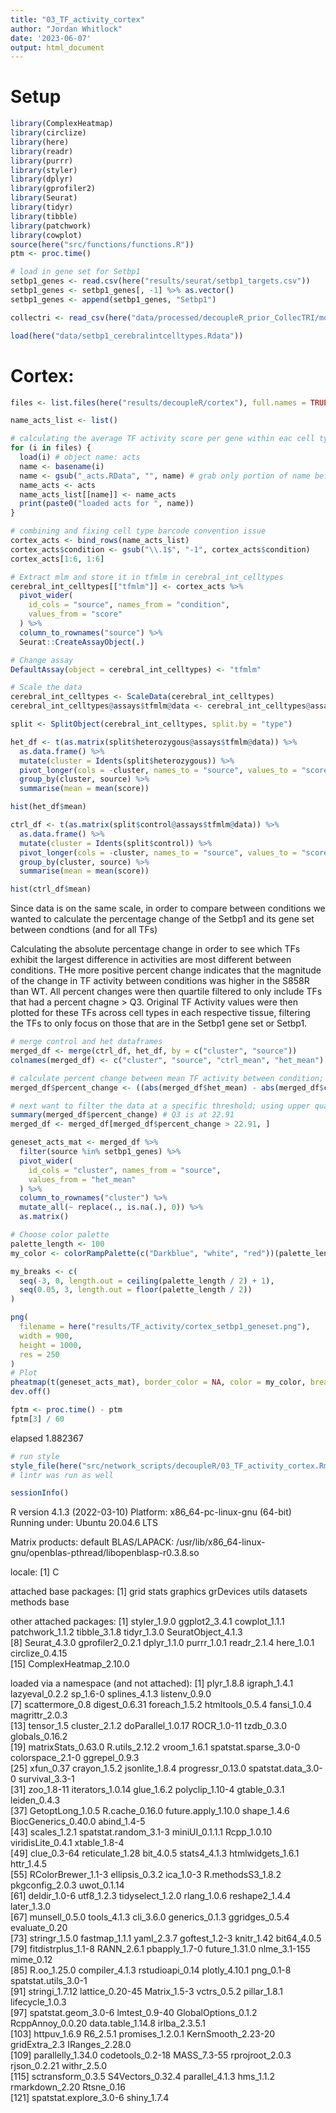 ```yaml
---
title: "03_TF_activity_cortex"
author: "Jordan Whitlock"
date: '2023-06-07'
output: html_document
---
```

# Setup
```r
library(ComplexHeatmap)
library(circlize)
library(here)
library(readr)
library(purrr)
library(styler)
library(dplyr)
library(gprofiler2)
library(Seurat)
library(tidyr)
library(tibble)
library(patchwork)
library(cowplot)
source(here("src/functions/functions.R"))
ptm <- proc.time()
```

```r
# load in gene set for Setbp1
setbp1_genes <- read.csv(here("results/seurat/setbp1_targets.csv"))
setbp1_genes <- setbp1_genes[, -1] %>% as.vector()
setbp1_genes <- append(setbp1_genes, "Setbp1")
```

```r
collectri <- read_csv(here("data/processed/decoupleR_prior_CollecTRI/mouse_prior_tri.csv"))
```
```r
load(here("data/setbp1_cerebralintcelltypes.Rdata"))
```

# Cortex: 
```r
files <- list.files(here("results/decoupleR/cortex"), full.names = TRUE)

name_acts_list <- list()

# calculating the average TF activity score per gene within eac cell type across all cells
for (i in files) {
  load(i) # object name: acts
  name <- basename(i)
  name <- gsub("_acts.RData", "", name) # grab only portion of name before '_acts.RData'
  name_acts <- acts
  name_acts_list[[name]] <- name_acts
  print(paste0("loaded acts for ", name))
}

# combining and fixing cell type barcode convention issue
cortex_acts <- bind_rows(name_acts_list)
cortex_acts$condition <- gsub("\\.1$", "-1", cortex_acts$condition)
cortex_acts[1:6, 1:6]
```

```r
# Extract mlm and store it in tfmlm in cerebral_int_celltypes
cerebral_int_celltypes[["tfmlm"]] <- cortex_acts %>%
  pivot_wider(
    id_cols = "source", names_from = "condition",
    values_from = "score"
  ) %>%
  column_to_rownames("source") %>%
  Seurat::CreateAssayObject(.)
```

```r
# Change assay
DefaultAssay(object = cerebral_int_celltypes) <- "tfmlm"

# Scale the data
cerebral_int_celltypes <- ScaleData(cerebral_int_celltypes)
cerebral_int_celltypes@assays$tfmlm@data <- cerebral_int_celltypes@assays$tfmlm@scale.data
```

```r
split <- SplitObject(cerebral_int_celltypes, split.by = "type")
```

```r
het_df <- t(as.matrix(split$heterozygous@assays$tfmlm@data)) %>%
  as.data.frame() %>%
  mutate(cluster = Idents(split$heterozygous)) %>%
  pivot_longer(cols = -cluster, names_to = "source", values_to = "score") %>%
  group_by(cluster, source) %>%
  summarise(mean = mean(score))

hist(het_df$mean)

ctrl_df <- t(as.matrix(split$control@assays$tfmlm@data)) %>%
  as.data.frame() %>%
  mutate(cluster = Idents(split$control)) %>%
  pivot_longer(cols = -cluster, names_to = "source", values_to = "score") %>%
  group_by(cluster, source) %>%
  summarise(mean = mean(score))

hist(ctrl_df$mean)
```
Since data is on the same scale, in order to compare between conditions we wanted to calculate the percentage change of the Setbp1 and its gene set between condtions (and for all TFs)

Calculating the absolute percentage change in order to see which TFs exhibit the largest difference in activities are most different between conditions. THe more positive percent change indicates that the magnitude of the change in TF activity between conditions was higher in the S858R than WT. All percent changes were then quartile filtered to only include TFs that had a percent chagne > Q3. Original TF Activity values were then plotted for these TFs across cell types in each respective tissue, filtering the TFs to only focus on those that are in the Setbp1 gene set or Setbp1.
```r
# merge control and het dataframes
merged_df <- merge(ctrl_df, het_df, by = c("cluster", "source"))
colnames(merged_df) <- c("cluster", "source", "ctrl_mean", "het_mean")

# calculate percent change between mean TF activity between condition; large positive percent change indicates the magnitude of average TF acitvity for that TF was larger in the S858R
merged_df$percent_change <- ((abs(merged_df$het_mean) - abs(merged_df$ctrl_mean)) / abs(merged_df$ctrl_mean)) * 100

# next want to filter the data at a specific threshold; using upper quartile
summary(merged_df$percent_change) # Q3 is at 22.91
merged_df <- merged_df[merged_df$percent_change > 22.91, ]

geneset_acts_mat <- merged_df %>%
  filter(source %in% setbp1_genes) %>%
  pivot_wider(
    id_cols = "cluster", names_from = "source",
    values_from = "het_mean"
  ) %>%
  column_to_rownames("cluster") %>%
  mutate_all(~ replace(., is.na(.), 0)) %>%
  as.matrix()

# Choose color palette
palette_length <- 100
my_color <- colorRampPalette(c("Darkblue", "white", "red"))(palette_length)

my_breaks <- c(
  seq(-3, 0, length.out = ceiling(palette_length / 2) + 1),
  seq(0.05, 3, length.out = floor(palette_length / 2))
)

png(
  filename = here("results/TF_activity/cortex_setbp1_geneset.png"),
  width = 900,
  height = 1000,
  res = 250
)
# Plot
pheatmap(t(geneset_acts_mat), border_color = NA, color = my_color, breaks = my_breaks)
dev.off()

```

```r
fptm <- proc.time() - ptm
fptm[3] / 60
```
 elapsed 
1.882367 

```r
# run style
style_file(here("src/network_scripts/decoupleR/03_TF_activity_cortex.Rmd")) # commented out after being run once
# lintr was run as well
```

```r
sessionInfo()
```
R version 4.1.3 (2022-03-10)
Platform: x86_64-pc-linux-gnu (64-bit)
Running under: Ubuntu 20.04.6 LTS

Matrix products: default
BLAS/LAPACK: /usr/lib/x86_64-linux-gnu/openblas-pthread/libopenblasp-r0.3.8.so

locale:
[1] C

attached base packages:
[1] grid      stats     graphics  grDevices utils     datasets  methods   base     

other attached packages:
 [1] styler_1.9.0          ggplot2_3.4.1         cowplot_1.1.1         patchwork_1.1.2       tibble_3.1.8          tidyr_1.3.0           SeuratObject_4.1.3   
 [8] Seurat_4.3.0          gprofiler2_0.2.1      dplyr_1.1.0           purrr_1.0.1           readr_2.1.4           here_1.0.1            circlize_0.4.15      
[15] ComplexHeatmap_2.10.0

loaded via a namespace (and not attached):
  [1] plyr_1.8.8             igraph_1.4.1           lazyeval_0.2.2         sp_1.6-0               splines_4.1.3          listenv_0.9.0         
  [7] scattermore_0.8        digest_0.6.31          foreach_1.5.2          htmltools_0.5.4        fansi_1.0.4            magrittr_2.0.3        
 [13] tensor_1.5             cluster_2.1.2          doParallel_1.0.17      ROCR_1.0-11            tzdb_0.3.0             globals_0.16.2        
 [19] matrixStats_0.63.0     R.utils_2.12.2         vroom_1.6.1            spatstat.sparse_3.0-0  colorspace_2.1-0       ggrepel_0.9.3         
 [25] xfun_0.37              crayon_1.5.2           jsonlite_1.8.4         progressr_0.13.0       spatstat.data_3.0-0    survival_3.3-1        
 [31] zoo_1.8-11             iterators_1.0.14       glue_1.6.2             polyclip_1.10-4        gtable_0.3.1           leiden_0.4.3          
 [37] GetoptLong_1.0.5       R.cache_0.16.0         future.apply_1.10.0    shape_1.4.6            BiocGenerics_0.40.0    abind_1.4-5           
 [43] scales_1.2.1           spatstat.random_3.1-3  miniUI_0.1.1.1         Rcpp_1.0.10            viridisLite_0.4.1      xtable_1.8-4          
 [49] clue_0.3-64            reticulate_1.28        bit_4.0.5              stats4_4.1.3           htmlwidgets_1.6.1      httr_1.4.5            
 [55] RColorBrewer_1.1-3     ellipsis_0.3.2         ica_1.0-3              R.methodsS3_1.8.2      pkgconfig_2.0.3        uwot_0.1.14           
 [61] deldir_1.0-6           utf8_1.2.3             tidyselect_1.2.0       rlang_1.0.6            reshape2_1.4.4         later_1.3.0           
 [67] munsell_0.5.0          tools_4.1.3            cli_3.6.0              generics_0.1.3         ggridges_0.5.4         evaluate_0.20         
 [73] stringr_1.5.0          fastmap_1.1.1          yaml_2.3.7             goftest_1.2-3          knitr_1.42             bit64_4.0.5           
 [79] fitdistrplus_1.1-8     RANN_2.6.1             pbapply_1.7-0          future_1.31.0          nlme_3.1-155           mime_0.12             
 [85] R.oo_1.25.0            compiler_4.1.3         rstudioapi_0.14        plotly_4.10.1          png_0.1-8              spatstat.utils_3.0-1  
 [91] stringi_1.7.12         lattice_0.20-45        Matrix_1.5-3           vctrs_0.5.2            pillar_1.8.1           lifecycle_1.0.3       
 [97] spatstat.geom_3.0-6    lmtest_0.9-40          GlobalOptions_0.1.2    RcppAnnoy_0.0.20       data.table_1.14.8      irlba_2.3.5.1         
[103] httpuv_1.6.9           R6_2.5.1               promises_1.2.0.1       KernSmooth_2.23-20     gridExtra_2.3          IRanges_2.28.0        
[109] parallelly_1.34.0      codetools_0.2-18       MASS_7.3-55            rprojroot_2.0.3        rjson_0.2.21           withr_2.5.0           
[115] sctransform_0.3.5      S4Vectors_0.32.4       parallel_4.1.3         hms_1.1.2              rmarkdown_2.20         Rtsne_0.16            
[121] spatstat.explore_3.0-6 shiny_1.7.4           
